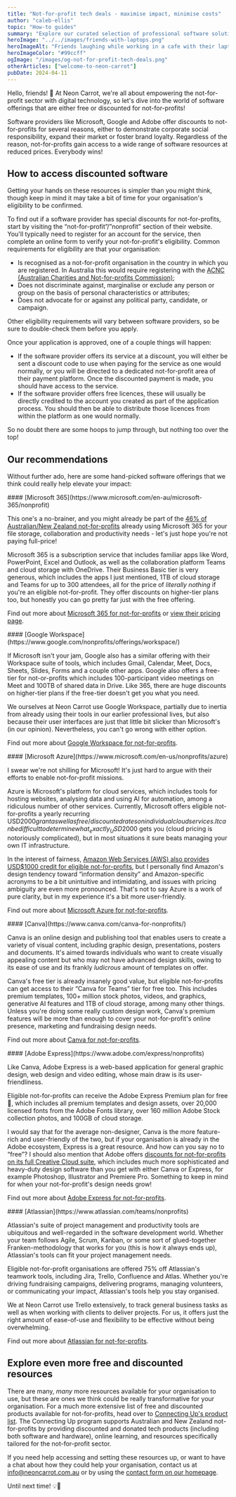```yaml
---
title: "Not-for-profit tech deals - maximise impact, minimise costs"
author: "caleb-ellis"
topic: "How-to guides"
summary: "Explore our curated selection of professional software solutions available at free or discounted rates for not-for-profits. Featuring offers from Microsoft, Google and Adobe, enhance your organisation's impact and elevate your mission with the right tech tools!"
heroImage: "../../images/friends-with-laptops.png"
heroImageAlt: "Friends laughing while working in a cafe with their laptops"
heroImageColor: "#99ccff"
ogImage: "/images/og-not-for-profit-tech-deals.png"
otherArticles: ["welcome-to-neon-carrot"]
pubDate: 2024-04-11
---
```




Hello, friends! 👋 At Neon Carrot, we're all about empowering the not-for-profit sector with digital technology, so let's dive into the world of software offerings that are either free or discounted for not-for-profits!

Software providers like Microsoft, Google and Adobe offer discounts to not-for-profits for several reasons, either to demonstrate corporate social responsibility, expand their market or foster brand loyalty. Regardless of the reason, not-for-profits gain access to a wide range of software resources at reduced prices. Everybody wins!

## How to access discounted software

Getting your hands on these resources is simpler than you might think, though keep in mind it may take a bit of time for your organisation's eligibility to be confirmed.

To find out if a software provider has special discounts for not-for-profits, start by visiting the “not-for-profit”/”nonprofit” section of their website. You'll typically need to register for an account for the service, then complete an online form to verify your not-for-profit's eligibility. Common requirements for eligibility are that your organisation:

- Is recognised as a not-for-profit organisation in the country in which you are registered. In Australia this would require registering with the [ACNC (Australian Charities and Not-for-profits Commission)](https://www.acnc.gov.au/);
- Does not discriminate against, marginalise or exclude any person or group on the basis of personal characteristics or attributes;
- Does not advocate for or against any political party, candidate, or campaign.

Other eligibility requirements will vary between software providers, so be sure to double-check them before you apply.

Once your application is approved, one of a couple things will happen:

- If the software provider offers its service at a discount, you will either be sent a discount code to use when paying for the service as one would normally, or you will be directed to a dedicated not-for-profit area of their payment platform. Once the discounted payment is made, you should have access to the service.
- If the software provider offers free licences, these will usually be directly credited to the account you created as part of the application process. You should then be able to distribute those licences from within the platform as one would normally.

So no doubt there are some hoops to jump through, but nothing too over the top!

## Our recommendations

Without further ado, here are some hand-picked software offerings that we think could really help elevate your impact:

<div class="article-image-wrapper">
  <Picture
    alt="Microsoft 365 logo with their base product offerings"
    class="article-image"
    formats={["webp"]}
    height={357}
    loading="lazy"
    sizes="(min-width: 456px) 678px, 412px"
    src={microsoft365}
    width={678}
    widths={[678, 412]}
  />
</div>
#### [Microsoft 365](https://www.microsoft.com/en-au/microsoft-365/nonprofit)

This one's a no-brainer, and you might already be part of the [46% of Australian/New Zealand not-for-profits](https://www.infoxchange.org/sites/default/files/infoxchanges_2023_digital_technology_in_the_not-for-profit_sector_report.pdf) already using Microsoft 365 for your file storage, collaboration and productivity needs - let's just hope you're not paying full-price!

Microsoft 365 is a subscription service that includes familiar apps like Word, PowerPoint, Excel and Outlook, as well as the collaboration platform Teams and cloud storage with OneDrive. Their Business Basic tier is very generous, which includes the apps I just mentioned, 1TB of cloud storage and Teams for up to 300 attendees, all for the price of _literally nothing_ if you're an eligible not-for-profit. They offer discounts on higher-tier plans too, but honestly you can go pretty far just with the free offering.

Find out more about [Microsoft 365 for not-for-profits](https://www.microsoft.com/en-au/microsoft-365/nonprofit) or [view their pricing page](https://www.microsoft.com/en-au/microsoft-365/enterprise/nonprofit-plans-and-pricing).

<div class="article-image-wrapper">
  <Picture
    alt="Google Workspace logo with their base product offerings"
    class="article-image"
    formats={["webp"]}
    height={357}
    loading="lazy"
    sizes="(min-width: 456px) 678px, 412px"
    src={googleWorkspace}
    width={678}
    widths={[678, 412]}
  />
</div>
#### [Google Workspace](https://www.google.com/nonprofits/offerings/workspace/)

If Microsoft isn't your jam, Google also has a similar offering with their Workspace suite of tools, which includes Gmail, Calendar, Meet, Docs, Sheets, Slides, Forms and a couple other apps. Google also offers a free-tier for not-or-profits which includes 100-participant video meetings on Meet and 100TB of shared data in Drive. Like 365, there are huge discounts on higher-tier plans if the free-tier doesn't get you what you need.

We ourselves at Neon Carrot use Google Workspace, partially due to inertia from already using their tools in our earlier professional lives, but also because their user interfaces are just that little bit slicker than Microsoft's (in our opinion). Nevertheless, you can't go wrong with either option.

Find out more about [Google Workspace for not-for-profits](https://www.google.com/nonprofits/offerings/workspace/).

<div class="article-image-wrapper">
  <Picture
    alt="Microsoft Azure logo"
    class="article-image"
    formats={["webp"]}
    height={357}
    loading="lazy"
    sizes="(min-width: 456px) 678px, 412px"
    src={microsoftAzure}
    width={678}
    widths={[678, 412]}
  />
</div>
#### [Microsoft Azure](https://www.microsoft.com/en-us/nonprofits/azure)

I swear we're not shilling for Microsoft! It's just hard to argue with their efforts to enable not-for-profit missions.

Azure is Microsoft's platform for cloud services, which includes tools for hosting websites, analysing data and using AI for automation, among a ridiculous number of other services. Currently, Microsoft offers eligible not-for-profits a yearly recurring USD$2000 grant as well as free/discounted rates on individual cloud services. It can be difficult to determine what _exactly_ USD$2000 gets you (cloud pricing is notoriously complicated), but in most situations it sure beats managing your own IT infrastructure.

In the interest of fairness, [Amazon Web Services (AWS) also provides USD$1000 credit for eligible not-for-profits](https://aws.amazon.com/government-education/nonprofits/), but I personally find Amazon's design tendency toward “information density” and Amazon-specific acronyms to be a bit unintuitive and intimidating, and issues with pricing ambiguity are even more pronounced. That's not to say Azure is a work of pure clarity, but in my experience it's a bit more user-friendly.

Find out more about [Microsoft Azure for not-for-profits](https://www.microsoft.com/en-us/nonprofits/azure).

<div class="article-image-wrapper">
  <Picture
    alt="Canva logo with a showcase of some of their templates"
    class="article-image"
    formats={["webp"]}
    height={353}
    loading="lazy"
    sizes="(min-width: 456px) 673px, 412px"
    src={canva}
    width={678}
    widths={[673, 412]}
  />
</div>
#### [Canva](https://www.canva.com/canva-for-nonprofits/)

Canva is an online design and publishing tool that enables users to create a variety of visual content, including graphic design, presentations, posters and documents. It's aimed towards individuals who want to create visually appealing content but who may not have advanced design skills, owing to its ease of use and its frankly _ludicrous_ amount of templates on offer.

Canva's free tier is already insanely good value, but eligible not-for-profits can get access to their “Canva for Teams” tier for free too. This includes premium templates, 100+ million stock photos, videos, and graphics, generative AI features and 1TB of cloud storage, among many other things. Unless you're doing some really custom design work, Canva's premium features will be more than enough to cover your not-for-profit's online presence, marketing and fundraising design needs.

Find out more about [Canva for not-for-profits](https://www.canva.com/canva-for-nonprofits/).

<div class="article-image-wrapper">
  <Picture
    alt="Adobe Express app homepage"
    class="article-image"
    formats={["webp"]}
    height={379}
    loading="lazy"
    sizes="(min-width: 456px) 673px, 412px"
    src={adobeExpress}
    width={678}
    widths={[673, 412]}
  />
</div>
#### [Adobe Express](https://www.adobe.com/express/nonprofits)

Like Canva, Adobe Express is a web-based application for general graphic design, web design and video editing, whose main draw is its user-friendliness.

Eligible not-for-profits can receive the Adobe Express Premium plan for free 🎉, which includes all premium templates and design assets, over 20,000 licensed fonts from the Adobe Fonts library, over 160 million Adobe Stock collection photos, and 100GB of cloud storage.

I would say that for the average non-designer, Canva is the more feature-rich and user-friendly of the two, but if your organisation is already in the Adobe ecosystem, Express is a great resource. And how can you say no to “free”? I should also mention that Adobe offers [discounts for not-for-profits on its full Creative Cloud suite](https://www.connectingup.org/partner/adobe-charity-licensing), which includes much more sophisticated and heavy-duty design software than you get with either Canva or Express, for example Photoshop, Illustrator and Premiere Pro. Something to keep in mind for when your not-for-profit's design needs grow!

Find out more about [Adobe Express for not-for-profits](https://www.adobe.com/express/nonprofits).

<div class="article-image-wrapper">
  <Picture
    alt="Atlassian logo"
    class="article-image"
    formats={["webp"]}
    height={328}
    loading="lazy"
    sizes="(min-width: 456px) 673px, 412px"
    src={trello}
    width={678}
    widths={[673, 412]}
  />
</div>
#### [Atlassian](https://www.atlassian.com/teams/nonprofits)

Atlassian's suite of project management and productivity tools are ubiquitous and well-regarded in the software development world. Whether your team follows Agile, Scrum, Kanban, or some sort of glued-together Franken-methodology that works for you (this is how it always ends up), Atlassian's tools can fit your project management needs.

Eligible not-for-profit organisations are offered 75% off Atlassian's teamwork tools, including Jira, Trello, Confluence and Atlas. Whether you're driving fundraising campaigns, delivering programs, managing volunteers, or communicating your impact, Atlassian's tools help you stay organised.

We at Neon Carrot use Trello extensively, to track general business tasks as well as when working with clients to deliver projects. For us, it offers just the right amount of ease-of-use and flexibility to be effective without being overwhelming.

Find out more about [Atlassian for not-for-profits](https://www.atlassian.com/teams/nonprofits).

## Explore even more free and discounted resources

There are many, _many_ more resources available for your organisation to use, but these are ones we think could be really transformative for your organisation. For a much more extensive list of free and discounted products available for not-for-profits, head over to [Connecting Up's product list](https://www.connectingup.org/products). The Connecting Up program supports Australian and New Zealand not-for-profits by providing discounted and donated tech products (including both software and hardware), online learning, and resources specifically tailored for the not-for-profit sector.

If you need help accessing and setting these resources up, or want to have a chat about how they could help your organisation, contact us at [info@neoncarrot.com.au](mailto:info@neoncarrot.com.au) or by using the [contact form on our homepage](/#contact).

Until next time! 💡🥕

